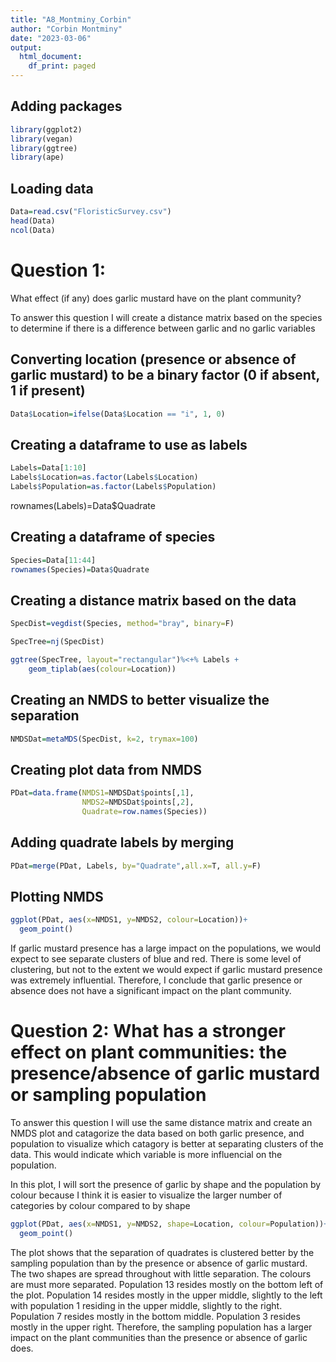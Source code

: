 ```yaml
---
title: "A8_Montminy_Corbin"
author: "Corbin Montminy"
date: "2023-03-06"
output:
  html_document:
    df_print: paged
---
```


## Adding packages
```r
library(ggplot2)
library(vegan)
library(ggtree)
library(ape)
```

## Loading data
```r
Data=read.csv("FloristicSurvey.csv")
head(Data)
ncol(Data)
```

# Question 1:
What effect (if any) does garlic mustard have on the plant community?

To answer this question I will create a distance matrix based on the species to determine if there is a difference between garlic and no garlic variables

## Converting location (presence or absence of garlic mustard) to be a binary factor (0 if absent, 1 if present)
```r
Data$Location=ifelse(Data$Location == "i", 1, 0)
```

## Creating a dataframe to use as labels
```r
Labels=Data[1:10]
Labels$Location=as.factor(Labels$Location)
Labels$Population=as.factor(Labels$Population)
```
rownames(Labels)=Data$Quadrate

## Creating a dataframe of species
```r
Species=Data[11:44]
rownames(Species)=Data$Quadrate
```


## Creating a distance matrix based on the data
```r
SpecDist=vegdist(Species, method="bray", binary=F)
```

```r
SpecTree=nj(SpecDist)
```

```r
ggtree(SpecTree, layout="rectangular")%<+% Labels +
    geom_tiplab(aes(colour=Location))
```
## Creating an NMDS to better visualize the separation
```r
NMDSDat=metaMDS(SpecDist, k=2, trymax=100)
```
## Creating plot data from NMDS
```r
PDat=data.frame(NMDS1=NMDSDat$points[,1],
                NMDS2=NMDSDat$points[,2],
                Quadrate=row.names(Species))
```

## Adding quadrate labels by merging 
```r
PDat=merge(PDat, Labels, by="Quadrate",all.x=T, all.y=F)
```

## Plotting NMDS
```r
ggplot(PDat, aes(x=NMDS1, y=NMDS2, colour=Location))+
  geom_point()
```
If garlic mustard presence has a large impact on the populations, we would expect to see separate clusters of blue and red.  There is some level of clustering, but not to the extent we would expect if garlic mustard presence was extremely influential.  Therefore, I conclude that garlic presence or absence does not have a significant impact on the plant community.



# Question 2: What has a stronger effect on plant communities: the presence/absence of garlic mustard or sampling population

To answer this question I will use the same distance matrix and create an NMDS plot and catagorize the data based on both garlic presence, and population to visualize which catagory is better at separating clusters of the data.  This would indicate which variable is more influencial on the population.

In this plot, I will sort the presence of garlic by shape and the population by colour because I think it is easier to visualize the larger number of categories by colour compared to by shape

```r
ggplot(PDat, aes(x=NMDS1, y=NMDS2, shape=Location, colour=Population))+
  geom_point()
```
The plot shows that the separation of quadrates is clustered better by the sampling population than by the presence or absence of garlic mustard.  The two shapes are spread throughout with little separation.  The colours are must more separated.  Population 13 resides mostly on the bottom left of the plot.  Population 14 resides mostly in the upper middle, slightly to the left with population 1 residing in the upper middle, slightly to the right.  Population 7 resides mostly in the bottom middle.  Population 3 resides mostly in the upper right.  Therefore, the sampling population has a larger impact on the plant communities than the presence or absence of garlic does. 

